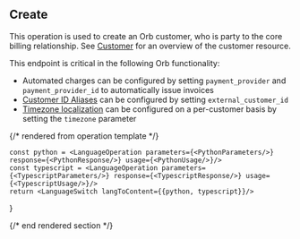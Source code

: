 ## Create

This operation is used to create an Orb customer, who is party to the core billing relationship. See
[Customer](../guides/concepts#customer) for an overview of the customer resource.

This endpoint is critical in the following Orb functionality:
* Automated charges can be configured by setting `payment_provider` and `payment_provider_id` to automatically
  issue invoices
* [Customer ID Aliases](../guides/events-and-metrics/customer-aliases) can be configured by setting
  `external_customer_id`
* [Timezone localization](../guides/product-catalog/timezones.md) can be configured on a per-customer basis by
  setting the `timezone` parameter

{/* rendered from operation template */}


    const python = <LanguageOperation parameters={<PythonParameters/>} response={<PythonResponse/>} usage={<PythonUsage/>}/>
    const typescript = <LanguageOperation parameters={<TypescriptParameters/>} response={<TypescriptResponse/>} usage={<TypescriptUsage/>}/>
    return <LanguageSwitch langToContent={{python, typescript}}/>
}

<Operation />

{/* end rendered section */}

